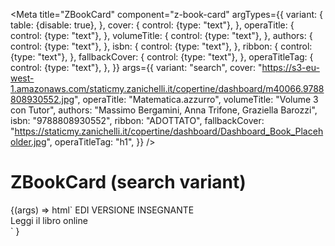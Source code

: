
<Meta
  title="ZBookCard"
  component="z-book-card"
  argTypes={{
    variant: {
      table: {disable: true},
    },
    cover: {
      control: {type: "text"},
    },
    operaTitle: {
      control: {type: "text"},
    },
    volumeTitle: {
      control: {type: "text"},
    },
    authors: {
      control: {type: "text"},
    },
    isbn: {
      control: {type: "text"},
    },
    ribbon: {
      control: {type: "text"},
    },
    fallbackCover: {
      control: {type: "text"},
    },
    operaTitleTag: {
      control: {type: "text"},
    },
  }}
  args={{
    variant: "search",
    cover: "https://s3-eu-west-1.amazonaws.com/staticmy.zanichelli.it/copertine/dashboard/m40066.9788808930552.jpg",
    operaTitle: "Matematica.azzurro",
    volumeTitle: "Volume 3 con Tutor",
    authors: "Massimo Bergamini, Anna Trifone, Graziella Barozzi",
    isbn: "9788808930552",
    ribbon: "ADOTTATO",
    fallbackCover: "https://staticmy.zanichelli.it/copertine/dashboard/Dashboard_Book_Placeholder.jpg",
    operaTitleTag: "h1",
  }}
/>

# ZBookCard (search variant)

<Canvas>
  <Story name="Search variant">
    {(args) =>
      html`<z-book-card
        variant=${args.variant}
        cover=${args.cover}
        opera-title=${args.operaTitle}
        volume-title=${args.volumeTitle}
        authors=${args.authors}
        isbn=${args.isbn}
        ribbon=${args.ribbon}
        fallback-cover=${args.fallbackCover}
        opera-title-tag=${args.operaTitleTag}
      >
        <z-icon
          name="star-empty"
          slot="header-cta"
        ></z-icon>
        <z-tag
          slot="tags"
          style="--z-tag-bg: var(--avatar-C18)"
          >EDI</z-tag
        >
        <z-tag slot="tags">VERSIONE INSEGNANTE</z-tag>
        <div slot="footer-cta">
          <z-button
            href="http://dizionari.zanichelli.it"
            target="_blank"
            variant="secondary"
            size="x-small"
          >
            Leggi il libro online
          </z-button>
        </div>
      </z-book-card>`
    }
  </Story>
</Canvas>

<ArgsTable of="z-book-card" />
